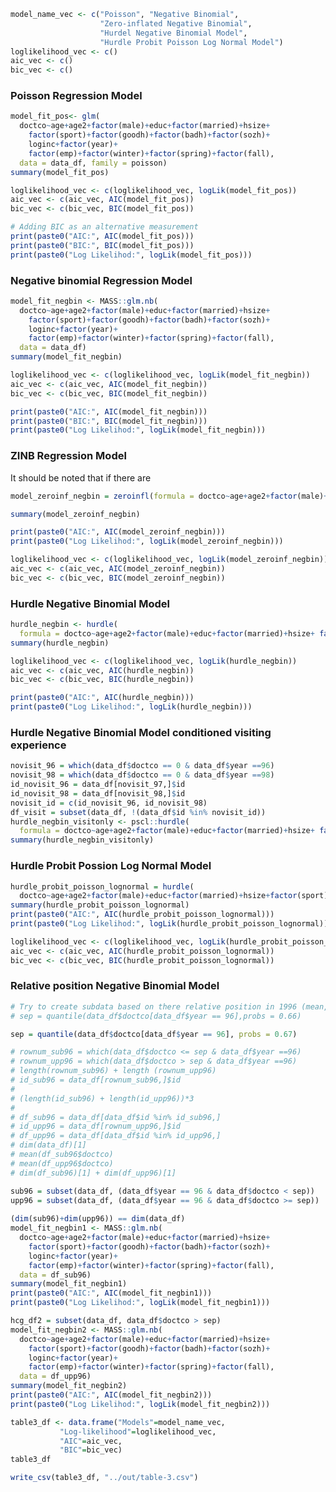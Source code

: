 ```r
model_name_vec <- c("Poisson", "Negative Binomial", 
                    "Zero-inflated Negative Binomial", 
                    "Hurdel Negative Binomial Model", 
                    "Hurdle Probit Poisson Log Normal Model")
loglikelihood_vec <- c()
aic_vec <- c()
bic_vec <- c()
```

### Poisson Regression Model

```r
model_fit_pos<- glm(
  doctco~age+age2+factor(male)+educ+factor(married)+hsize+
    factor(sport)+factor(goodh)+factor(badh)+factor(sozh)+
    loginc+factor(year)+
    factor(emp)+factor(winter)+factor(spring)+factor(fall), 
  data = data_df, family = poisson)
summary(model_fit_pos)
```
```r
loglikelihood_vec <- c(loglikelihood_vec, logLik(model_fit_pos))
aic_vec <- c(aic_vec, AIC(model_fit_pos))
bic_vec <- c(bic_vec, BIC(model_fit_pos))
```

```r
# Adding BIC as an alternative measurement 
print(paste0("AIC:", AIC(model_fit_pos)))
print(paste0("BIC:", BIC(model_fit_pos)))
print(paste0("Log Likelihod:", logLik(model_fit_pos)))
```

### Negative binomial Regression Model

```r
model_fit_negbin <- MASS::glm.nb(
  doctco~age+age2+factor(male)+educ+factor(married)+hsize+
    factor(sport)+factor(goodh)+factor(badh)+factor(sozh)+
    loginc+factor(year)+
    factor(emp)+factor(winter)+factor(spring)+factor(fall), 
  data = data_df)
summary(model_fit_negbin)
```
```r
loglikelihood_vec <- c(loglikelihood_vec, logLik(model_fit_negbin))
aic_vec <- c(aic_vec, AIC(model_fit_negbin))
bic_vec <- c(bic_vec, BIC(model_fit_negbin))
```

```r
print(paste0("AIC:", AIC(model_fit_negbin)))
print(paste0("BIC:", BIC(model_fit_negbin)))
print(paste0("Log Likelihod:", logLik(model_fit_negbin)))
```

### ZINB Regression Model
It should be noted that if there are
```r
model_zeroinf_negbin = zeroinfl(formula = doctco~age+age2+factor(male)+educ+factor(married)+hsize+ factor(sport)+factor(goodh)+factor(badh)+factor(sozh)+ loginc+factor(year)+ factor(emp)+factor(winter)+factor(spring)+factor(fall), data = data_df, dist = "negbin")

summary(model_zeroinf_negbin)

print(paste0("AIC:", AIC(model_zeroinf_negbin)))
print(paste0("Log Likelihod:", logLik(model_zeroinf_negbin)))

```

```r
loglikelihood_vec <- c(loglikelihood_vec, logLik(model_zeroinf_negbin))
aic_vec <- c(aic_vec, AIC(model_zeroinf_negbin))
bic_vec <- c(bic_vec, BIC(model_zeroinf_negbin))
```

<!-- ### Poisson Lognormal -->
<!-- ```{r} -->
<!-- yvec = data_df$doctco -->
<!-- xmat = data.matrix(data_df[ , -which(names(data_df) %in% c("doctco","id"))]) -->
<!-- poisson_lognormal = hurdlr::hurdle(yvec, xmat, dist = "poisson", dist.2 = "lognormal") -->
<!-- summary(poisson_lognormal) -->
<!-- ``` -->
### Hurdle Negative Binomial Model

```r
hurdle_negbin <- hurdle(
  formula = doctco~age+age2+factor(male)+educ+factor(married)+hsize+ factor(sport)+factor(goodh)+factor(badh)+factor(sozh)+ loginc+factor(year)+ factor(emp)+factor(winter)+factor(spring)+factor(fall), data = data_df, dist = "negbin")
summary(hurdle_negbin)
```

```r
loglikelihood_vec <- c(loglikelihood_vec, logLik(hurdle_negbin))
aic_vec <- c(aic_vec, AIC(hurdle_negbin))
bic_vec <- c(bic_vec, BIC(hurdle_negbin))
```

```r
print(paste0("AIC:", AIC(hurdle_negbin)))
print(paste0("Log Likelihod:", logLik(hurdle_negbin)))
```

### Hurdle Negative Binomial Model conditioned visiting experience
```r
novisit_96 = which(data_df$doctco == 0 & data_df$year ==96)
novisit_98 = which(data_df$doctco == 0 & data_df$year ==98)
id_novisit_96 = data_df[novisit_97,]$id
id_novisit_98 = data_df[novisit_98,]$id
novisit_id = c(id_novisit_96, id_novisit_98)
df_visit = subset(data_df, !(data_df$id %in% novisit_id))
hurdle_negbin_visitonly <- pscl::hurdle(
  formula = doctco~age+age2+factor(male)+educ+factor(married)+hsize+ factor(sport)+factor(goodh)+factor(badh)+factor(sozh)+ loginc+factor(year)+ factor(emp)+factor(winter)+factor(spring)+factor(fall), data = df_visit, dist = "negbin")
summary(hurdle_negbin_visitonly)
```
### Hurdle Probit Possion Log Normal Model

```r
hurdle_probit_poisson_lognormal = hurdle(
  doctco~age+age2+factor(male)+educ+factor(married)+hsize+factor(sport)+factor(goodh)+factor(badh)+factor(sozh)+loginc+factor(year)+factor(emp)+factor(winter)+factor(spring)+factor(fall), data = data_df, dist = "poisson", zero.dist = "binomial", link = "probit")
summary(hurdle_probit_poisson_lognormal)
print(paste0("AIC:", AIC(hurdle_probit_poisson_lognormal)))
print(paste0("Log Likelihod:", logLik(hurdle_probit_poisson_lognormal)))
```

```r
loglikelihood_vec <- c(loglikelihood_vec, logLik(hurdle_probit_poisson_lognormal))
aic_vec <- c(aic_vec, AIC(hurdle_probit_poisson_lognormal))
bic_vec <- c(bic_vec, BIC(hurdle_probit_poisson_lognormal))
```

### Relative position Negative Binomial Model

```r
# Try to create subdata based on there relative position in 1996 (mean, or quartiles works)
# sep = quantile(data_df$doctco[data_df$year == 96],probs = 0.66)

sep = quantile(data_df$doctco[data_df$year == 96], probs = 0.67)

# rownum_sub96 = which(data_df$doctco <= sep & data_df$year ==96)
# rownum_upp96 = which(data_df$doctco > sep & data_df$year ==96)
# length(rownum_sub96) + length (rownum_upp96)
# id_sub96 = data_df[rownum_sub96,]$id
# 
# (length(id_sub96) + length(id_upp96))*3
# 
# df_sub96 = data_df[data_df$id %in% id_sub96,]
# id_upp96 = data_df[rownum_upp96,]$id
# df_upp96 = data_df[data_df$id %in% id_upp96,]
# dim(data_df)[1]
# mean(df_sub96$doctco)
# mean(df_upp96$doctco)
# dim(df_sub96)[1] + dim(df_upp96)[1]

sub96 = subset(data_df, (data_df$year == 96 & data_df$doctco < sep))
upp96 = subset(data_df, (data_df$year == 96 & data_df$doctco >= sep))
  
(dim(sub96)+dim(upp96)) == dim(data_df)
model_fit_negbin1 <- MASS::glm.nb(
  doctco~age+age2+factor(male)+educ+factor(married)+hsize+
    factor(sport)+factor(goodh)+factor(badh)+factor(sozh)+
    loginc+factor(year)+
    factor(emp)+factor(winter)+factor(spring)+factor(fall), 
  data = df_sub96)
summary(model_fit_negbin1)
print(paste0("AIC:", AIC(model_fit_negbin1)))
print(paste0("Log Likelihod:", logLik(model_fit_negbin1)))

hcg_df2 = subset(data_df, data_df$doctco > sep)
model_fit_negbin2 <- MASS::glm.nb(
  doctco~age+age2+factor(male)+educ+factor(married)+hsize+
    factor(sport)+factor(goodh)+factor(badh)+factor(sozh)+
    loginc+factor(year)+
    factor(emp)+factor(winter)+factor(spring)+factor(fall), 
  data = df_upp96)
summary(model_fit_negbin2)
print(paste0("AIC:", AIC(model_fit_negbin2)))
print(paste0("Log Likelihod:", logLik(model_fit_negbin2)))
```

```r
table3_df <- data.frame("Models"=model_name_vec, 
           "Log-likelihood"=loglikelihood_vec, 
           "AIC"=aic_vec,
           "BIC"=bic_vec)
table3_df
```

```r
write_csv(table3_df, "../out/table-3.csv")
```


